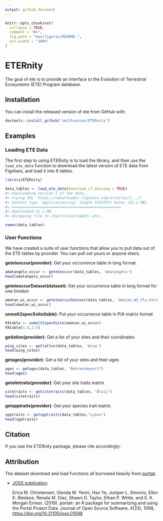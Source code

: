 ```yaml
---
output: github_document
---
```


<!-- README.md is generated from README.Rmd. Please edit that file -->

```r
knitr::opts_chunk$set(
  collapse = TRUE,
  comment = "#>",
  fig.path = "man/figures/README-",
  out.width = "100%"
)
```
# ETERnity

<!-- badges: start -->
<!-- badges: end -->

The goal of ete is to provide an interface to the Evolution of Terrestrial Ecosystems (ETE) Program database.

## Installation

You can install the released version of ete from GitHub with:

``` r
devtools::install_github("smithsonian/ETERnity")
```

## Examples

### Loading ETE Data

The first step to using ETERnity is to load the library, and then use
the `load_ete_data` function to download the latest version of ETE data
from Figshare, and load it into 6 tables.

```r
library(ETERnity)

data_tables <- load_ete_data(download_if_missing = TRUE)
#> Downloading version 1 of the data...
#> trying URL 'https://ndownloader.figshare.com/articles/[...]'
#> Content type 'application/zip' length 53537971 bytes (51.1 MB)
#> ==================================================
#> downloaded 51.1 MB
#> Unzipping file to /Users/[username]/.ete...

names(data_tables)

```

### User Functions

We have created a suite of user functions that allow you to pull data out of the ETE tables by provider. You can pull out yours or anyone else's.

**geteteoccur(provider)**: Get your occurrence table in long format.
```r
amatangelo_occur <- geteteoccur(data_tables, 'Amatangelo')
head(amatangelo_occur)
```

**geteteoccurDataset(dataset)**: Get your occurrence table in long format for one timebin
```r
amatan_wi_occur <- geteteoccurDataset(data_tables, 'Amatan_WI_Pla_Hist')
head(amatan_wi_occur)
```

**unmelt2specXsite(table)**: Put your occurrence table in P/A matrix format
```r
PAtable <- unmelt2specXsite(amatan_wi_occur)
PAtable[1:5,1:5]
```

**getlatlon(provider)**: Get a list of your sites and their coordinates
```r
wing_sites <- getlatlon(data_tables, 'Wing')
head(wing_sites)
```

**getages(provider)**: Get a list of your sites and their ages
```r
ages <- getages(data_tables, "Behrensmeyer1")
head(ages)
```

**getsitetraits(provider)**: Get your site traits matrix
```r
sitetraits <- getsitetraits(data_tables, "Blois")
head(sitetraits)
```

**getspptraits(provider)**: Get your species trait matrix
```r
spptraits <- getspptraits(data_tables,"Lyons")
head(spptraits)
```

## Citation

If you use the ETERnity package, please cite accordingly:

## Attribution

The dataset download and load functions all borrowed heavily from [portalr](https://github.com/weecology/portalr/blob/master/R/download_data.R).

  - [JOSS publication](https://doi.org/10.21105/joss.01098):
    
    Erica M. Christensen, Glenda M. Yenni, Hao Ye, Juniper L. Simonis,
    Ellen K. Bledsoe, Renata M. Diaz, Shawn D. Taylor, Ethan P. White,
    and S. K. Morgan Ernest. (2019). portalr: an R package for
    summarizing and using the Portal Project Data. Journal of Open
    Source Software, 4(33), 1098, <https://doi.org/10.21105/joss.01098>
